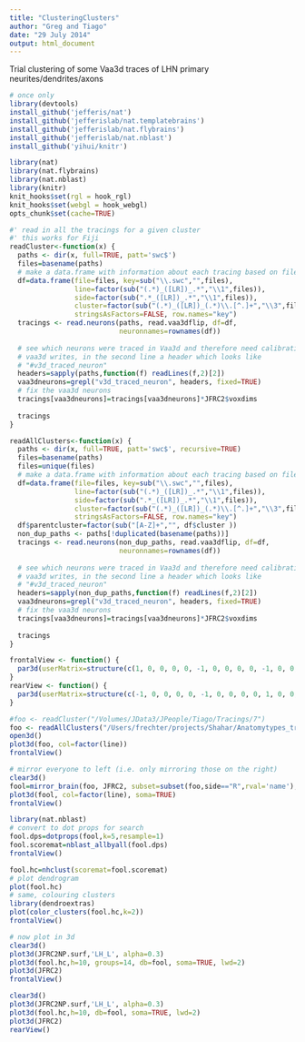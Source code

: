 ```yaml
---
title: "ClusteringClusters"
author: "Greg and Tiago"
date: "29 July 2014"
output: html_document
---
```


Trial clustering of some Vaa3d traces of LHN primary neurites/dendrites/axons

```r
# once only
library(devtools)
install_github('jefferis/nat')
install_github('jefferislab/nat.templatebrains')
install_github('jefferislab/nat.flybrains')
install_github('jefferislab/nat.nblast')
install_github('yihui/knitr')
```

```r
library(nat)
library(nat.flybrains)
library(nat.nblast)
library(knitr)
knit_hooks$set(rgl = hook_rgl)
knit_hooks$set(webgl = hook_webgl)
opts_chunk$set(cache=TRUE)
```

```r
#' read in all the tracings for a given cluster
#' this works for Fiji
readCluster<-function(x) {
  paths <- dir(x, full=TRUE, patt='swc$')
  files=basename(paths)
  # make a data.frame with information about each tracing based on file names
  df=data.frame(file=files, key=sub("\\.swc","",files), 
                line=factor(sub("(.*)_([LR])_.*","\\1",files)),
                side=factor(sub(".*_([LR])_.*","\\1",files)),
                cluster=factor(sub("(.*)_([LR])_(.*)\\.[^.]+","\\3",files)),
                stringsAsFactors=FALSE, row.names="key")
  tracings <- read.neurons(paths, read.vaa3dflip, df=df,
                           neuronnames=rownames(df))
  
  # see which neurons were traced in Vaa3d and therefore need calibrating
  # vaa3d writes, in the second line a header which looks like
  # "#v3d_traced_neuron"
  headers=sapply(paths,function(f) readLines(f,2)[2])
  vaa3dneurons=grepl("v3d_traced_neuron", headers, fixed=TRUE)
  # fix the vaa3d neurons
  tracings[vaa3dneurons]=tracings[vaa3dneurons]*JFRC2$voxdims
  
  tracings
}

readAllClusters<-function(x) {
  paths <- dir(x, full=TRUE, patt='swc$', recursive=TRUE)
  files=basename(paths)
  files=unique(files)
  # make a data.frame with information about each tracing based on file names
  df=data.frame(file=files, key=sub("\\.swc","",files), 
                line=factor(sub("(.*)_([LR])_.*","\\1",files)),
                side=factor(sub(".*_([LR])_.*","\\1",files)),
                cluster=factor(sub("(.*)_([LR])_(.*)\\.[^.]+","\\3",files)),
                stringsAsFactors=FALSE, row.names="key")
  df$parentcluster=factor(sub("[A-Z]+","", df$cluster ))
  non_dup_paths <- paths[!duplicated(basename(paths))]
  tracings <- read.neurons(non_dup_paths, read.vaa3dflip, df=df,
                           neuronnames=rownames(df))
  
  # see which neurons were traced in Vaa3d and therefore need calibrating
  # vaa3d writes, in the second line a header which looks like
  # "#v3d_traced_neuron"
  headers=sapply(non_dup_paths,function(f) readLines(f,2)[2])
  vaa3dneurons=grepl("v3d_traced_neuron", headers, fixed=TRUE)
  # fix the vaa3d neurons
  tracings[vaa3dneurons]=tracings[vaa3dneurons]*JFRC2$voxdims
  
  tracings
}

frontalView <- function() {
  par3d(userMatrix=structure(c(1, 0, 0, 0, 0, -1, 0, 0, 0, 0, -1, 0, 0, 0, 0, 1), .Dim = c(4L, 4L)))
}
rearView <- function() {
  par3d(userMatrix=structure(c(-1, 0, 0, 0, 0, -1, 0, 0, 0, 0, 1, 0, 0, 0, 0, 1), .Dim = c(4L, 4L)))
}

```

```r
#foo <- readCluster("/Volumes/JData3/JPeople/Tiago/Tracings/7")
foo <- readAllClusters("/Users/frechter/projects/Shahar/Anatomytypes_tracing/")
open3d()
plot3d(foo, col=factor(line))
frontalView()
```

```r
# mirror everyone to left (i.e. only mirroring those on the right)
clear3d()
fool=mirror_brain(foo, JFRC2, subset=subset(foo,side=="R",rval='name'), .progress='text')
plot3d(fool, col=factor(line), soma=TRUE)
frontalView()
```

```r
library(nat.nblast)
# convert to dot props for search
fool.dps=dotprops(fool,k=5,resample=1)
fool.scoremat=nblast_allbyall(fool.dps)
frontalView()
```

```r
fool.hc=nhclust(scoremat=fool.scoremat)
# plot dendrogram
plot(fool.hc)
# same, colouring clusters
library(dendroextras)
plot(color_clusters(fool.hc,k=2))
frontalView()
```

```r
# now plot in 3d
clear3d()
plot3d(JFRC2NP.surf,'LH_L', alpha=0.3)
plot3d(fool.hc,h=10, groups=14, db=fool, soma=TRUE, lwd=2)
plot3d(JFRC2)
frontalView()
```

```r
clear3d()
plot3d(JFRC2NP.surf,'LH_L', alpha=0.3)
plot3d(fool.hc,h=10, db=fool, soma=TRUE, lwd=2)
plot3d(JFRC2)
rearView()
```

